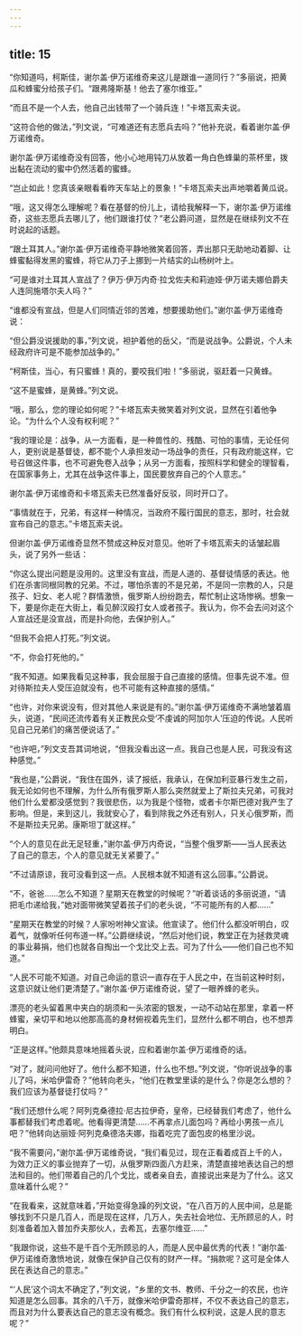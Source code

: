```yaml
---
---
---
```

title: 15
---




“你知道吗，柯斯佳，谢尔盖·伊万诺维奇来这儿是跟谁一道同行？”多丽说，把黄瓜和蜂蜜分给孩子们。“跟弗隆斯基！他去了塞尔维亚。”

“而且不是一个人去，他自己出钱带了一个骑兵连！”卡塔瓦索夫说。

“这符合他的做法，”列文说，“可难道还有志愿兵去吗？”他补充说，看着谢尔盖·伊万诺维奇。

谢尔盖·伊万诺维奇没有回答，他小心地用钝刀从放着一角白色蜂巢的茶杯里，拨出黏在流动的蜜中仍然活着的蜜蜂。

“岂止如此！您真该亲眼看看昨天车站上的景象！”卡塔瓦索夫出声地嚼着黄瓜说。

“哦，这又得怎么理解呢？看在基督的份儿上，请给我解释一下，谢尔盖·伊万诺维奇，这些志愿兵去哪儿了，他们跟谁打仗？”老公爵问道，显然是在继续列文不在时说起的话题。

“跟土耳其人。”谢尔盖·伊万诺维奇平静地微笑着回答，弄出那只无助地动着脚、让蜂蜜黏得发黑的蜜蜂，将它从刀子上挪到一片结实的山杨树叶上。

“可是谁对土耳其人宣战了？伊万·伊万内奇·拉戈佐夫和莉迪娅·伊万诺夫娜伯爵夫人连同施塔尔夫人吗？”

“谁都没有宣战，但是人们同情近邻的苦难，想要援助他们。”谢尔盖·伊万诺维奇说：

“但公爵没说援助的事，”列文说，袒护着他的岳父，“而是说战争。公爵说，个人未经政府许可是不能参加战争的。”

“柯斯佳，当心，有只蜜蜂！真的，要咬我们啦！”多丽说，驱赶着一只黄蜂。

“这不是蜜蜂，是黄蜂。”列文说。

“哦，那么，您的理论如何呢？”卡塔瓦索夫微笑着对列文说，显然在引着他争论。“为什么个人没有权利呢？”

“我的理论是：战争，从一方面看，是一种兽性的、残酷、可怕的事情，无论任何人，更别说是基督徒，都不能个人承担发动一场战争的责任，只有政府能这样，它号召做这件事，也不可避免卷入战争；从另一方面看，按照科学和健全的理智看，在国家事务上，尤其在战争这件事上，国民要放弃自己的个人意志。”

谢尔盖·伊万诺维奇和卡塔瓦索夫已然准备好反驳，同时开口了。

“事情就在于，兄弟，有这样一种情况，当政府不履行国民的意志，那时，社会就宣布自己的意志。”卡塔瓦索夫说。

但谢尔盖·伊万诺维奇显然不赞成这种反对意见。他听了卡塔瓦索夫的话皱起眉头，说了另外一些话：

“你这么提出问题是没用的。这里没有宣战，而是人道的、基督徒情感的表达。他们在杀害同根同教的兄弟。不过，哪怕杀害的不是兄弟，不是同一宗教的人，只是孩子、妇女、老人呢？群情激愤，俄罗斯人纷纷跑去，帮忙制止这场惨祸。想象一下，要是你走在大街上，看见醉汉殴打女人或者孩子。我认为，你不会去问对这个人宣战还是没宣战，而是扑向他，去保护别人。”

“但我不会把人打死。”列文说。

“不，你会打死他的。”

“我不知道。如果我看见这种事，我会屈服于自己直接的感情。但事先说不准。但对待斯拉夫人受压迫就没有，也不可能有这种直接的感情。”

“也许，对你来说没有，但对其他人来说是有的。”谢尔盖·伊万诺维奇不满地皱着眉头，说道，“民间还流传着有关正教民众受‘不虔诚的阿加尔人’压迫的传说。人民听见自己兄弟们的痛苦便说话了。”

“也许吧，”列文支吾其词地说，“但我没看出这一点。我自己也是人民，可我没有这种感觉。”

“我也是，”公爵说，“我住在国外，读了报纸，我承认，在保加利亚暴行发生之前，我无论如何也不理解，为什么所有俄罗斯人那么突然就爱上了斯拉夫兄弟，可我对他们什么爱都没感觉到？我很悲伤，以为我是个怪物，或者卡尔斯巴德对我产生了影响。但是，来到这儿，我就安心了，看到除我之外还有别人，只关心俄罗斯，而不是斯拉夫兄弟。康斯坦丁就这样。”

“个人的意见在此无足轻重，”谢尔盖·伊万内奇说，“当整个俄罗斯——当人民表达了自己的意志，个人的意见就无关紧要了。”

“不过请原谅，我可没看到这一点。人民根本就不知道有这么回事。”公爵说。

“不，爸爸……怎么不知道？星期天在教堂的时候呢？”听着谈话的多丽说道，“请把毛巾递给我，”她对面带微笑望着孩子们的老头说，“不可能所有的人都……”

“星期天在教堂的时候？人家吩咐神父宣读。他宣读了。他们什么都没听明白，叹着气，就像听任何布道一样。”公爵继续说，“然后对他们说，教堂正在为拯救灵魂的事业募捐，他们也就各自掏出一个戈比交上去。可为了什么——他们自己也不知道。”

“人民不可能不知道。对自己命运的意识一直存在于人民之中，在当前这种时刻，这意识就让他们更清楚了。”谢尔盖·伊万诺维奇说，望了一眼养蜂的老头。

漂亮的老头留着黑中夹白的胡须和一头浓密的银发，一动不动站在那里，拿着一杯蜂蜜，亲切平和地以他那高高的身材俯视着先生们，显然什么都不明白，也不想弄明白。

“正是这样。”他颇具意味地摇着头说，应和着谢尔盖·伊万诺维奇的话。

“对了，就问问他好了。他什么都不知道，什么也不想。”列文说，“你听说战争的事儿了吗，米哈伊雷奇？”他转向老头，“他们在教堂里读的是什么？你是怎么想的？我们应该为基督徒打仗吗？”

“我们还想什么呢？阿列克桑德拉·尼古拉伊奇，皇帝，已经替我们考虑了，他什么事都替我们考虑着呢。他看得更清楚……不再拿点儿面包吗？再给小男孩一点儿吧？”他转向达丽娅·阿列克桑德洛夫娜，指着吃完了面包皮的格里沙说。

“我不需要问，”谢尔盖·伊万诺维奇说，“我们看见过，现在正看着成百上千的人，为效力正义的事业抛弃了一切，从俄罗斯四面八方赶来，清楚直接地表达自己的想法和目的。他们带着自己的几个戈比，或者亲自去，直接说出来是为了什么。这又意味着什么呢？”

“在我看来，这就意味着，”开始变得急躁的列文说，“在八百万的人民中间，总是能够找到不只是几百人，而是现在这样，几万人，失去社会地位、无所顾忌的人，时刻准备着加入普加乔夫那伙人，去希瓦，去塞尔维亚……”

“我跟你说，这些不是千百个无所顾忌的人，而是人民中最优秀的代表！”谢尔盖·伊万诺维奇激愤地说，就像在保护自己仅有的财产一样。“捐款呢？这可是全体人民在表达自己的意志。”

“‘人民’这个词太不确定了，”列文说，“乡里的文书、教师、千分之一的农民，也许知道是怎么回事。其余的八千万，就像米哈伊雷奇那样，不仅不表达自己的意志，而且对为什么要表达自己的意志没有概念。我们有什么权利说，这是人民的意志呢？”